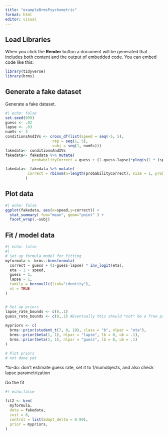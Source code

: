 ```yaml
---
title: "exampleBrmsPsychometric"
format: html
editor: visual
---
```


## Load Libraries

When you click the **Render** button a document will be generated that includes both content and the output of embedded code. You can embed code like this:

```r
library(tidyverse)
library(brms)
```

## Generate a fake dataset

Generate a fake dataset.

```r
#| echo: false
set.seed(999)
guess <- .02
lapse <- .03
numSs <- 3
conditionsAndIVs <- cross_df(list(speed = seq(-5, 5),
                     rep = seq(1, 5),
                     subj = seq(1, numSs)))
fakedata<- conditionsAndIVs
fakedata<- fakedata %>% mutate(
            probabilityCorrect = guess + (1-guess-lapse)*plogis(1 * (speed)) )

fakedata<- fakedata %>% mutate(
          correct = rbinom(n=length(probabilityCorrect), size = 1, prob = probabilityCorrect)
         )

```

## Plot data

```r
#| echo: false
ggplot(fakedata, aes(x=speed,y=correct)) + 
  stat_summary( fun="mean", geom="point" ) +
  facet_wrap(.~subj)
```

## Fit / model data

```r
#| echo: false
#| 
# Set up formula model for fitting
myformula <- brms::brmsformula(
  correct ~ guess + (1-guess-lapse) * inv_logit(eta),
  eta ~ 1 + speed,
  guess ~ 1,
  lapse ~ 1, 
  family = bernoulli(link="identity"),
  nl = TRUE
) 


# Set up priors
lapse_rate_bounds <- c(0,.1)
guess_rate_bounds <- c(0,.1) #Eventually this should *not* be a free parameter
  
mypriors <- c(
  brms::prior(student_t(7, 0, 10), class = "b", nlpar = "eta"),
  brms::prior(beta(1, 1), nlpar = "lapse", lb = 0, ub = .1),
  brms::prior(beta(1, 1), nlpar = "guess", lb = 0, ub = .1)
)

# Plot priors
# not done yet

```

\*to-do: don't estimate guess rate, set it to 1/numobjects, and also check lapse parametrization

Do the fit

```r
#! echo:false

fit2 <- brm(
  myformula,
  data = fakedata,
  init = 0,
  control = list(adapt_delta = 0.99),
  prior = mypriors,
)
```
